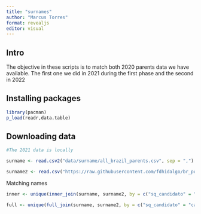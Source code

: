 ```yaml
---
title: "surnames"
author: "Marcus Torres"
format: revealjs
editor: visual
---
```


## Intro

The objective in these scripts is to match both 2020 parents data we have available. The first one we did in 2021 during the first phase and the second in 2022

## Installing packages

```r
library(pacman)
p_load(readr,data.table)
```

## Downloading data

```r

#The 2021 data is locally

surname <- read.csv2("data/surname/all_brazil_parents.csv", sep = ",")

surname2 <- read.csv("https://raw.githubusercontent.com/fdhidalgo/br_political_dynasties/master/output/politician_parents.csv")
```

Matching names

```r

inner <- unique(inner_join(surname, surname2, by = c("sq_candidato" = "cand_id")))

full <- unique(full_join(surname, surname2, by = c("sq_candidato" = "cand_id")))


```

